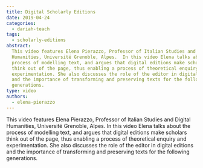 ```yaml
---
title: Digital Scholarly Editions
date: 2019-04-24
categories:
  - dariah-teach
tags:
  - scholarly-editions
abstract:
  This video features Elena Pierazzo, Professor of Italian Studies and Digital
  Humanities, Université Grenoble, Alpes.  In this video Elena talks about the
  process of modelling text, and argues that digital editions make scholars
  think out of the page, thus enabling a process of theoretical enquiry and
  experimentation. She also discusses the role of the editor in digital editions
  and the importance of transforming and preserving texts for the following
  generations.
type: video
authors:
  - elena-pierazzo
---
```


This video features Elena Pierazzo, Professor of Italian Studies and Digital
Humanities, Université Grenoble, Alpes. In this video Elena talks about the
process of modelling text, and argues that digital editions make scholars think
out of the page, thus enabling a process of theoretical enquiry and
experimentation. She also discusses the role of the editor in digital editions
and the importance of transforming and preserving texts for the following
generations.

<VideoCard
  title="DH in Practice"
  subtitle="Digital Scholarly Editions"
  id="0DB51fblNWI"
  image="images/elena-pierazzo.jpg"
/>
